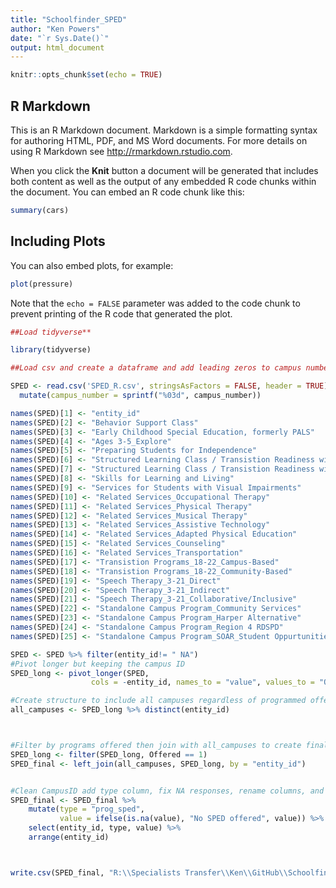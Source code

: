 ```yaml
---
title: "Schoolfinder_SPED"
author: "Ken Powers"
date: "`r Sys.Date()`"
output: html_document
---
```


```r
knitr::opts_chunk$set(echo = TRUE)
```

## R Markdown

This is an R Markdown document. Markdown is a simple formatting syntax for authoring HTML, PDF, and MS Word documents. For more details on using R Markdown see <http://rmarkdown.rstudio.com>.

When you click the **Knit** button a document will be generated that includes both content as well as the output of any embedded R code chunks within the document. You can embed an R code chunk like this:

```r
summary(cars)
```

## Including Plots

You can also embed plots, for example:

```r
plot(pressure)
```

Note that the `echo = FALSE` parameter was added to the code chunk to prevent printing of the R code that generated the plot.




```r

##Load tidyverse**

library(tidyverse)

##Load csv and create a dataframe and add leading zeros to campus number

SPED <- read.csv('SPED_R.csv', stringsAsFactors = FALSE, header = TRUE) %>%
  mutate(campus_number = sprintf("%03d", campus_number))

names(SPED)[1] <- "entity_id"
names(SPED)[2] <- "Behavior Support Class"
names(SPED)[3] <- "Early Childhood Special Education, formerly PALS"
names(SPED)[4] <- "Ages 3-5_Explore"
names(SPED)[5] <- "Preparing Students for Independence"
names(SPED)[6] <- "Structured Learning Class / Transistion Readiness with Essential Skills_Alternative"
names(SPED)[7] <- "Structured Learning Class / Transistion Readiness with Essential Skills_Standard Trek"
names(SPED)[8] <- "Skills for Learning and Living"
names(SPED)[9] <- "Services for Students with Visual Impairments"
names(SPED)[10] <- "Related Services_Occupational Therapy"
names(SPED)[11] <- "Related Services_Physical Therapy"
names(SPED)[12] <- "Related Services_Musical Therapy"
names(SPED)[13] <- "Related Services_Assistive Technology"
names(SPED)[14] <- "Related Services_Adapted Physical Education"
names(SPED)[15] <- "Related Services_Counseling"
names(SPED)[16] <- "Related Services_Transportation"
names(SPED)[17] <- "Transistion Programs_18-22_Campus-Based"
names(SPED)[18] <- "Transistion Programs_18-22_Community-Based"
names(SPED)[19] <- "Speech Therapy_3-21_Direct"
names(SPED)[20] <- "Speech Therapy_3-21_Indirect"
names(SPED)[21] <- "Speech Therapy_3-21_Collaborative/Inclusive"
names(SPED)[22] <- "Standalone Campus Program_Community Services"
names(SPED)[23] <- "Standalone Campus Program_Harper Alternative"
names(SPED)[24] <- "Standalone Campus Program_Region 4 RDSPD"
names(SPED)[25] <- "Standalone Campus Program_SOAR_Student Oppurtunities for Alternative Redirection"

SPED <- SPED %>% filter(entity_id!= " NA")
#Pivot longer but keeping the campus ID
SPED_long <- pivot_longer(SPED, 
                  cols = -entity_id, names_to = "value", values_to = "Offered" )

#Create structure to include all campuses regardless of programmed offered
all_campuses <- SPED_long %>% distinct(entity_id)



#Filter by programs offered then join with all_campuses to create final list
SPED_long <- filter(SPED_long, Offered == 1)
SPED_final <- left_join(all_campuses, SPED_long, by = "entity_id")


#Clean CampusID add type column, fix NA responses, rename columns, and rearrange
SPED_final <- SPED_final %>% 
    mutate(type = "prog_sped",
           value = ifelse(is.na(value), "No SPED offered", value)) %>% 
    select(entity_id, type, value) %>% 
    arrange(entity_id)



write.csv(SPED_final, "R:\\Specialists Transfer\\Ken\\GitHub\\Schoolfinder_SPED\\SPED_final.csv", row.names=FALSE)



```
